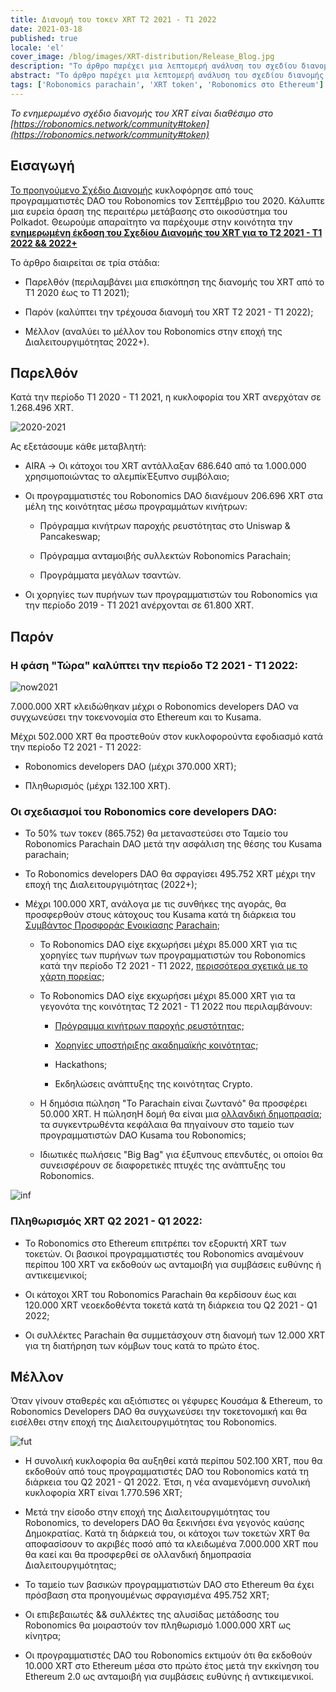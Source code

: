 ```yaml
---
title: Διανομή του τοκεν XRT Τ2 2021 - Τ1 2022
date: 2021-03-18
published: true
locale: 'el'
cover_image: /blog/images/XRT-distribution/Release_Blog.jpg
description: "Το άρθρο παρέχει μια λεπτομερή ανάλυση του σχεδίου διανομής του XRT"
abstract: "Το άρθρο παρέχει μια λεπτομερή ανάλυση του σχεδίου διανομής του XRT"
tags: ['Robonomics parachain', 'XRT token', 'Robonomics στο Ethereum']
---
```


*Το ενημερωμένο σχέδιο διανομής του XRT είναι διαθέσιμο στο [https://robonomics.network/community#token](https://robonomics.network/community#token)*

## Εισαγωγή

[Το προηγούμενο Σχέδιο Διανομής](https://ipfs.io/ipfs/QmZjzJbZDhs7B3YhtRkvdg4jp6qpfkVGB67w7vH2nJBUrE/Robonomics_token_Polkadot_KUSAMA_stage_details_september_2020.pdf) κυκλοφόρησε από τους προγραμματιστές DAO του Robonomics τον Σεπτέμβριο του 2020. Κάλυπτε μια ευρεία όραση της περαιτέρω μετάβασης στο οικοσύστημα του Polkadot. Θεωρούμε απαραίτητο να παρέχουμε στην κοινότητα την <a href="https://ipfs.io/ipfs/QmYjv65UNTM3F7LFR1ESm5CVMLWYLagwtT7qGAsaBi47nY/releases_March'21_4v.pdf" target="_blank"><strong>ενημερωμένη έκδοση του Σχεδίου Διανομής του XRT για το Τ2 2021 - Τ1 2022 && 2022+</strong></a>

Το άρθρο διαιρείται σε τρία στάδια:

- Παρελθόν (περιλαμβάνει μια επισκόπηση της διανομής του XRT από το Τ1 2020 έως το Τ1 2021);

- Παρόν (καλύπτει την τρέχουσα διανομή του XRT Τ2 2021 - Τ1 2022);

- Μέλλον (αναλύει το μέλλον του Robonomics στην εποχή της Διαλειτουργιμότητας 2022+).

## Παρελθόν

Κατά την περίοδο Τ1 2020 - Τ1 2021, η κυκλοφορία του XRT ανερχόταν σε 1.268.496 XRT.

![2020-2021](/blog/images/XRT-distribution/CircNow.png)

Ας εξετάσουμε κάθε μεταβλητή:
- AIRA -> Οι κάτοχοι του XRT αντάλλαξαν 686.640 από τα 1.000.000 χρησιμοποιώντας το αλεμπίκΈξυπνο συμβόλαιο;

- Οι προγραμματιστές του Robonomics DAO διανέμουν 206.696 XRT στα μέλη της κοινότητας μέσω προγραμμάτων κινήτρων:

  - Πρόγραμμα κινήτρων παροχής ρευστότητας στο Uniswap & Pancakeswap;

  - Πρόγραμμα ανταμοιβής συλλεκτών Robonomics Parachain;

  - Προγράμματα μεγάλων τσαντών.

- Οι χορηγίες των πυρήνων των προγραμματιστών του Robonomics για την περίοδο 2019 - Τ1 2021 ανέρχονται σε 61.800 XRT.


## Παρόν

### Η φάση "Τώρα" καλύπτει την περίοδο Τ2 2021 - Τ1 2022:

![now2021](/blog/images/XRT-distribution/Total2021.png)

7.000.000 XRT κλειδώθηκαν μέχρι ο Robonomics developers DAO να συγχωνεύσει την τοκενονομία στο Ethereum και το Kusama.

Μέχρι 502.000 XRT θα προστεθούν στον κυκλοφορούντα εφοδιασμό κατά την περίοδο Τ2 2021 - Τ1 2022:

  - Robonomics developers DAO (μέχρι 370.000 XRT);

  - Πληθωρισμός (μέχρι 132.100 XRT).

### Οι σχεδιασμοί του Robonomics core developers DAO:
- Το 50% των τοκεν (865.752) θα μεταναστεύσει στο Ταμείο του Robonomics Parachain DAO μετά την ασφάλιση της θέσης του Kusama parachain;

- Το Robonomics developers DAO θα σφραγίσει 495.752 XRT μέχρι την εποχή της Διαλειτουργιμότητας (2022+);

- Μέχρι 100.000 XRT, ανάλογα με τις συνθήκες της αγοράς, θα προσφερθούν στους κάτοχους του Kusama κατά τη διάρκεια του [Συμβάντος Προσφοράς Ενοικίασης Parachain](https://robonomics.network/blog/robonomics-parachain-lease-offering/);

  - Το Robonomics DAO είχε εκχωρήσει μέχρι 85.000 XRT για τις χορηγίες των πυρήνων των προγραμματιστών του Robonomics κατά την περίοδο Τ2 2021 - Τ1 2022, [περισσότερα σχετικά με το χάρτη πορείας](https://robonomics.network/blog/roadmap-2021/);

  - Το Robonomics DAO είχε εκχωρήσει μέχρι 85.000 XRT για τα γεγονότα της κοινότητας Τ2 2021 - Τ1 2022 που περιλαμβάνουν:

    - [Πρόγραμμα κινήτρων παροχής ρευστότητας](https://www.robonomics.events/#/liquidity);

    - [Χορηγίες υποστήριξης ακαδημαϊκής κοινότητας](https://robonomics.network/land/support-academia/);

    - Hackathons;

    - Εκδηλώσεις ανάπτυξης της κοινότητας Crypto.

  - Η δημόσια πώληση "Το Parachain είναι ζωντανό" θα προσφέρει 50.000 XRT. Η πώλησηΗ δομή θα είναι μια [ολλανδική δημοπρασία](https://www.investopedia.com/terms/d/dutchauction.asp#:~:text=A%20Dutch%20auction%20is%20a,terms%20of%20quantity%20and%20price.); τα συγκεντρωθέντα κεφάλαια θα πηγαίνουν στο ταμείο των προγραμματιστών DAO Kusama του Robonomics;

  - Ιδιωτικές πωλήσεις "Big Bag" για έξυπνους επενδυτές, οι οποίοι θα συνεισφέρουν σε διαφορετικές πτυχές της ανάπτυξης του Robonomics.

![inf](/blog/images/XRT-distribution/Inflation.png)

### Πληθωρισμός XRT Q2 2021 - Q1 2022:

- Το Robonomics στο Ethereum επιτρέπει τον εξορυκτή XRT των τοκετών. Οι βασικοί προγραμματιστές του Robonomics αναμένουν περίπου 100 XRT να εκδοθούν ως ανταμοιβή για συμβάσεις ευθύνης ή αντικειμενικοί;

- Οι κάτοχοι XRT του Robonomics Parachain θα κερδίσουν έως και 120.000 XRT νεοεκδοθέντα τοκετά κατά τη διάρκεια του Q2 2021 - Q1 2022;

- Οι συλλέκτες Parachain θα συμμετάσχουν στη διανομή των 12.000 XRT για τη διατήρηση των κόμβων τους κατά το πρώτο έτος.

## Μέλλον

Όταν γίνουν σταθερές και αξιόπιστες οι γέφυρες Κουσάμα & Ethereum, το Robonomics Developers DAO θα συγχωνεύσει την τοκετονομική και θα εισέλθει στην εποχή της Διαλειτουργιμότητας του Robonomics.

![fut](/blog/images/XRT-distribution/TotalAmount.png)

- Η συνολική κυκλοφορία θα αυξηθεί κατά περίπου 502.100 XRT, που θα εκδοθούν από τους προγραμματιστές DAO του Robonomics κατά τη διάρκεια του Q2 2021 - Q1 2022. Έτσι, η νέα αναμενόμενη συνολική κυκλοφορία XRT είναι 1.770.596 XRT;

- Μετά την είσοδο στην εποχή της Διαλειτουργιμότητας του Robonomics, το developers DAO θα ξεκινήσει ένα γεγονός καύσης Δημοκρατίας. Κατά τη διάρκειά του, οι κάτοχοι των τοκετών XRT θα αποφασίσουν το ακριβές ποσό από τα κλειδωμένα 7.000.000 XRT που θα καεί και θα προσφερθεί σε ολλανδική δημοπρασία Διαλειτουργιμότητας;

- Το ταμείο των βασικών προγραμματιστών DAO στο Ethereum θα έχει πρόσβαση στα προηγουμένως σφραγισμένα 495.752 XRT;

- Οι επιβεβαιωτές && συλλέκτες της αλυσίδας μετάδοσης του Robonomics θα μοιραστούν τον πληθωρισμό 1.000.000 XRT ως κίνητρα;

- Οι προγραμματιστές DAO του Robonomics εκτιμούν ότι θα εκδοθούν 10.000 XRT στο Ethereum μέσα στο πρώτο έτος μετά την εκκίνηση του Ethereum 2.0 ως ανταμοιβή για συμβάσεις ευθύνης ή αντικειμενικοί.